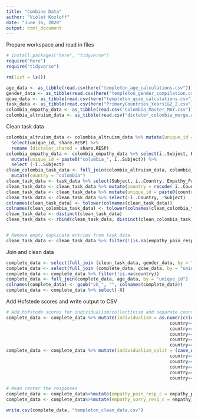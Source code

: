 ---
title: "Combine Data"
author: "Violet Kozloff"
date: "June 16, 2020"
output: html_document
---

Prepare workspace and read in files
```{r}

# install.packages("here", "tidyverse")
require("here")
require("tidyverse")

rm(list = ls())

age_data <- as_tibble(read.csv(here("templeton_age_calculations.csv")))
gender_data <- as_tibble(read.csv(here("templeton_gender_compilation.csv")))
qcae_data <- as_tibble(read.csv(here("templeton_qcae_calculations.csv")))
task_data <- as_tibble(read.csv(here("PrimaryCountries_Years1&2_2.csv")))
colombia_empathy_data <- as_tibble(read.csv("Colombia_Master_MAY.csv"))
colombia_altruism_data <- as_tibble(read.csv("dictator_colombia_merge.csv"))
```

Clean task data
```{r}
colombia_altruism_data <- colombia_altruism_data %>% mutate(unique_id = paste0("columbia_", Subject)) %>%
  select(unique_id, share.RESP) %>%
  rename (dictator_shared = share.RESP)
colombia_empathy_data <- colombia_empathy_data %>% select(ï..Subject, Empathy_Pain_RESP, Empathy_Sorry_RESP) %>%
  mutate(unique_id = paste0("columbia_", ï..Subject)) %>%
  select (-ï..Subject)
clean_colombia_task_data <- full_join(colombia_altruism_data, colombia_empathy_data, by = "unique_id") %>%
  mutate(country = "colombia")
clean_task_data <- task_data %>% select(Subject, ï..Country, Empathy_Pain_RESP, Empathy_Sorry_RESP, Dictator_Shared)
clean_task_data <- clean_task_data %>% mutate(country = recode( ï..Country, `1`="usa",`2`="canada", `3` = "south_africa", `4` = "turkey", `5` ="china", `6` = "kyrgyzstan", `7` = "jordan"))
clean_task_data <- clean_task_data %>% mutate(unique_id = paste0(country, "_", Subject))
clean_task_data <- clean_task_data %>% select(-ï..Country, -Subject)
colnames(clean_task_data) <- tolower(colnames(clean_task_data))
colnames(clean_colombia_task_data) <- tolower(colnames(clean_colombia_task_data))
clean_task_data <- distinct(clean_task_data)
clean_task_data <- rbind(clean_task_data, distinct(clean_colombia_task_data))


# Remove empty duplicate entries from task data
clean_task_data <- clean_task_data %>% filter(!(is.na(empathy_pain_resp) & (unique_id == "usa_242" | unique_id == "south_africa_2004" | unique_id == "south_africa_2069" | unique_id == "south_africa_2108" | unique_id == "south_africa_2116" | unique_id == "china_3092")))
```

Join and clean data
```{r}
complete_data <- select(full_join (clean_task_data, gender_data, by = "unique_id"), -X)
complete_data <- select(full_join (complete_data, qcae_data, by = "unique_id"), -X)
complete_data <- complete_data %>% filter(!is.na(country))
complete_data <- full_join(complete_data, age_data, by = "unique_id")
colnames(complete_data) <- gsub("vk_", "", colnames(complete_data))
complete_data <- complete_data %>% select(-X)
```
Add Hofstede scores and write output to CSV
```{r}
# Add hofstede scores for individualism/collectivism and separate countries as individualist/collectivist based on score
complete_data <- complete_data %>% mutate(individualism = as.numeric((case_when(country=="canada" ~ "80",
                                                              country=="china" ~ "20",
                                                              country=="jordan" ~ "30",
                                                              country=="south_africa" ~ "65",
                                                              country=="turkey" ~ "37",
                                                              country=="usa" ~ "91"))))
complete_data <- complete_data %>% mutate(individualism_split = (case_when(country=="canada" ~ "individualist",
                                                              country=="china" ~ "collectivist",
                                                              country=="jordan" ~ "collectivist",
                                                              country=="south_africa" ~ "individualist",
                                                              country=="turkey" ~ "collectivist",
                                                              country=="usa" ~ "individualist")))

# Mean center the responses
complete_data <- complete_data%>%mutate(empathy_pain_resp_c = empathy_pain_resp-mean(empathy_pain_resp, na.rm = TRUE)) # empathy_pain_resp_c is centered
complete_data <- complete_data%>%mutate(empathy_sorry_resp_c = empathy_sorry_resp-mean(empathy_sorry_resp, na.rm = TRUE)) # empathy_sorry_resp_c is centered

write.csv(complete_data, "templeton_clean_data.csv")

```
